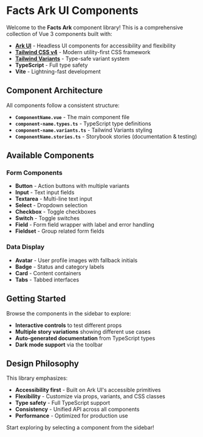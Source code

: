 
<Meta title="Introduction" />

# Facts Ark UI Components

Welcome to the **Facts Ark** component library! This is a comprehensive collection of Vue 3 components built with:

- **[Ark UI](https://ark-ui.com/)** - Headless UI components for accessibility and flexibility
- **[Tailwind CSS v4](https://tailwindcss.com/)** - Modern utility-first CSS framework
- **[Tailwind Variants](https://www.tailwind-variants.org/)** - Type-safe variant system
- **TypeScript** - Full type safety
- **Vite** - Lightning-fast development

## Component Architecture

All components follow a consistent structure:

- **`ComponentName.vue`** - The main component file
- **`component-name.types.ts`** - TypeScript type definitions
- **`component-name.variants.ts`** - Tailwind Variants styling
- **`ComponentName.stories.ts`** - Storybook stories (documentation & testing)

## Available Components

### Form Components

- **Button** - Action buttons with multiple variants
- **Input** - Text input fields
- **Textarea** - Multi-line text input
- **Select** - Dropdown selection
- **Checkbox** - Toggle checkboxes
- **Switch** - Toggle switches
- **Field** - Form field wrapper with label and error handling
- **Fieldset** - Group related form fields

### Data Display

- **Avatar** - User profile images with fallback initials
- **Badge** - Status and category labels
- **Card** - Content containers
- **Tabs** - Tabbed interfaces

## Getting Started

Browse the components in the sidebar to explore:

- **Interactive controls** to test different props
- **Multiple story variations** showing different use cases
- **Auto-generated documentation** from TypeScript types
- **Dark mode support** via the toolbar

## Design Philosophy

This library emphasizes:

- **Accessibility first** - Built on Ark UI's accessible primitives
- **Flexibility** - Customize via props, variants, and CSS classes
- **Type safety** - Full TypeScript support
- **Consistency** - Unified API across all components
- **Performance** - Optimized for production use

Start exploring by selecting a component from the sidebar!
